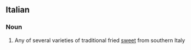 ==Italian==

===Noun===
{{wikipedia|lang=it}}
{{it-noun|zeppol|f|a|e}}

# Any of several varieties of traditional fried [[sweet]] from southern Italy